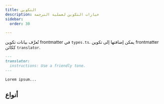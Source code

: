 ```yaml
---
title: التكوين
description: خيارات التكوين لعملية الترجمة
sidebar:
  order: 30

---
```



تُعرَّف بيانات تكوين frontmatter في `types.ts`. يمكن إضافتها إلى تكوين frontmatter ككائن `translator`.

```markdown
---
translator:
  instructions: Use a friendly tone.
---

Lorem ipsum...
```

## أنواع

<Code lang="ts" code={types} title="أنواع التكوين" />
